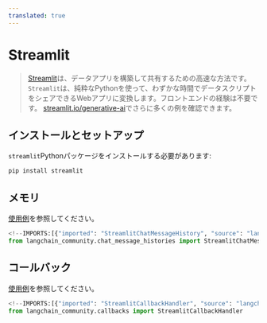 ```yaml
---
translated: true
---
```


# Streamlit

>[Streamlit](https://streamlit.io/)は、データアプリを構築して共有するための高速な方法です。
>`Streamlit`は、純粋なPythonを使って、わずかな時間でデータスクリプトをシェアできるWebアプリに変換します。フロントエンドの経験は不要です。
>[streamlit.io/generative-ai](https://streamlit.io/generative-ai)でさらに多くの例を確認できます。

## インストールとセットアップ

`streamlit`Pythonパッケージをインストールする必要があります:

```bash
pip install streamlit
```

## メモリ

[使用例](/docs/integrations/memory/streamlit_chat_message_history)を参照してください。

```python
<!--IMPORTS:[{"imported": "StreamlitChatMessageHistory", "source": "langchain_community.chat_message_histories", "docs": "https://api.python.langchain.com/en/latest/chat_message_histories/langchain_community.chat_message_histories.streamlit.StreamlitChatMessageHistory.html", "title": "Streamlit"}]-->
from langchain_community.chat_message_histories import StreamlitChatMessageHistory
```

## コールバック

[使用例](/docs/integrations/callbacks/streamlit)を参照してください。

```python
<!--IMPORTS:[{"imported": "StreamlitCallbackHandler", "source": "langchain_community.callbacks", "docs": "https://api.python.langchain.com/en/latest/callbacks/langchain_community.callbacks.streamlit.StreamlitCallbackHandler.html", "title": "Streamlit"}]-->
from langchain_community.callbacks import StreamlitCallbackHandler
```
